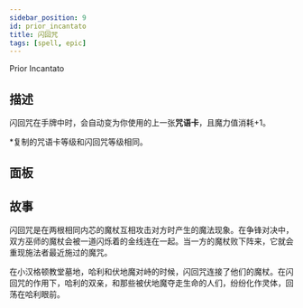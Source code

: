 ```yaml
---
sidebar_position: 9
id: prior_incantato
title: 闪回咒
tags: [spell, epic]
---
```


Prior Incantato

<!--truncate-->



<CardBasics cardKey={id}/>


## 描述

闪回咒在手牌中时，会自动变为你使用的上一张**咒语卡**，且魔力值消耗+1。

*复制的咒语卡等级和闪回咒等级相同。

## 面板


<LevelComponent/>


<CardDynamicTable cardKey={id}/>


<CardComplexTable cardKey={id}/>





## 故事

闪回咒是在两根相同内芯的魔杖互相攻击对方时产生的魔法现象。在争锋对决中，双方巫师的魔杖会被一道闪烁着的金线连在一起。当一方的魔杖败下阵来，它就会重现施法者最近施过的魔咒。

在小汉格顿教堂墓地，哈利和伏地魔对峙的时候，闪回咒连接了他们的魔杖。在闪回咒的作用下，哈利的双亲，和那些被伏地魔夺走生命的人们，纷纷化作灵体，回荡在哈利眼前。

